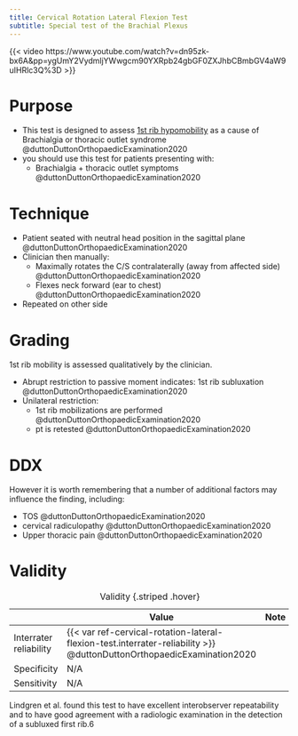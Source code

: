 ```yaml
---
title: Cervical Rotation Lateral Flexion Test
subtitle: Special test of the Brachial Plexus
---
```


{{< video https://www.youtube.com/watch?v=dn95zk-bx6A&pp=ygUmY2VydmljYWwgcm90YXRpb24gbGF0ZXJhbCBmbGV4aW9uIHRlc3Q%3D >}}

# Purpose

- This test is designed to assess [1st rib hypomobility]({{< var ref-1st-rib.hypomobility >}}) as a cause of Brachialgia or thoracic outlet syndrome @duttonDuttonOrthopaedicExamination2020
- you should use this test for patients presenting with:
    - Brachialgia + thoracic outlet symptoms @duttonDuttonOrthopaedicExamination2020

# Technique

- Patient seated with neutral head position in the sagittal plane @duttonDuttonOrthopaedicExamination2020
- Clinician then manually:
    - Maximally rotates the C/S contralaterally (away from affected side) @duttonDuttonOrthopaedicExamination2020
    - Flexes neck forward (ear to chest) @duttonDuttonOrthopaedicExamination2020
- Repeated on other side

# Grading
1st rib mobility is assessed qualitatively by the clinician.

- Abrupt restriction to passive moment indicates: 1st rib subluxation @duttonDuttonOrthopaedicExamination2020
- Unilateral restriction:
    - 1st rib mobilizations are performed @duttonDuttonOrthopaedicExamination2020
    - pt is retested @duttonDuttonOrthopaedicExamination2020

# DDX

However it is worth remembering that a number of additional factors may influence the finding, including:

- TOS @duttonDuttonOrthopaedicExamination2020
- cervical radiculopathy @duttonDuttonOrthopaedicExamination2020
- Upper thoracic pain @duttonDuttonOrthopaedicExamination2020


# Validity

| | Value | Note |
|-|-|-|
| Interrater reliability | {{< var ref-cervical-rotation-lateral-flexion-test.interrater-reliability >}} @duttonDuttonOrthopaedicExamination2020 | |
| Specificity | N/A | |
| Sensitivity | N/A | |

: Validity {.striped .hover}

Lindgren et al. found this test to have excellent interobserver repeatability and to have good agreement with a radiologic examination in the detection of a subluxed first rib.6
